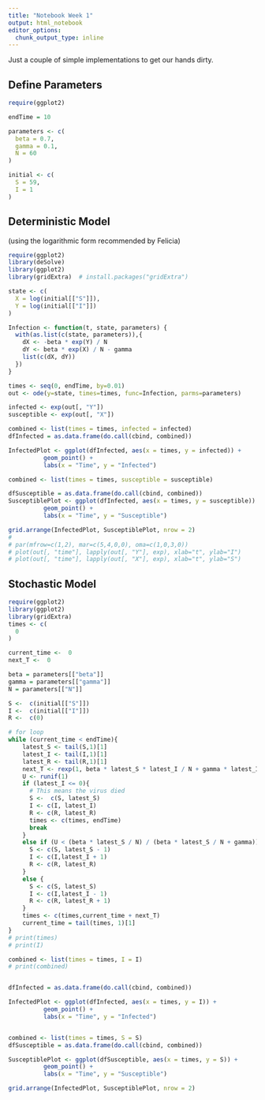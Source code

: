 ```yaml
---
title: "Notebook Week 1"
output: html_notebook
editor_options: 
  chunk_output_type: inline
---
```


Just a couple of simple implementations to get our hands dirty.

## Define Parameters
```r
require(ggplot2)

endTime = 10

parameters <- c(
  beta = 0.7,
  gamma = 0.1,
  N = 60
)

initial <- c(
  S = 59,
  I = 1
)
```

## Deterministic Model

(using the logarithmic form recommended by Felicia)

```r
require(ggplot2)
library(deSolve)
library(ggplot2)
library(gridExtra)  # install.packages("gridExtra")

state <- c(
  X = log(initial[["S"]]),
  Y = log(initial[["I"]])
)

Infection <- function(t, state, parameters) {
  with(as.list(c(state, parameters)),{
    dX <- -beta * exp(Y) / N
    dY <- beta * exp(X) / N - gamma
    list(c(dX, dY))
  })
}

times <- seq(0, endTime, by=0.01)
out <- ode(y=state, times=times, func=Infection, parms=parameters)

infected <- exp(out[, "Y"])
susceptible <- exp(out[, "X"])

combined <- list(times = times, infected = infected)
dfInfected = as.data.frame(do.call(cbind, combined))

InfectedPlot <- ggplot(dfInfected, aes(x = times, y = infected)) +
          geom_point() +
          labs(x = "Time", y = "Infected")

combined <- list(times = times, susceptible = susceptible)

dfSusceptible = as.data.frame(do.call(cbind, combined))
SusceptiblePlot <- ggplot(dfInfected, aes(x = times, y = susceptible)) +
          geom_point() +
          labs(x = "Time", y = "Susceptible")

grid.arrange(InfectedPlot, SusceptiblePlot, nrow = 2)
# 
# par(mfrow=c(1,2), mar=c(5,4,0,0), oma=c(1,0,3,0))
# plot(out[, "time"], lapply(out[, "Y"], exp), xlab="t", ylab="I")
# plot(out[, "time"], lapply(out[, "X"], exp), xlab="t", ylab="S")
```

## Stochastic Model

```r
require(ggplot2)
library(ggplot2)
library(gridExtra)
times <- c(
  0
)

current_time <-  0
next_T <-  0

beta = parameters[["beta"]]
gamma = parameters[["gamma"]]
N = parameters[["N"]]

S <-  c(initial[["S"]])
I <-  c(initial[["I"]])
R <-  c(0)

# for loop
while (current_time < endTime){
    latest_S <- tail(S,1)[1]
    latest_I <- tail(I,1)[1]
    latest_R <- tail(R,1)[1]
    next_T <- rexp(1, beta * latest_S * latest_I / N + gamma * latest_I)
    U <- runif(1)
    if (latest_I <= 0){
      # This means the virus died
      S <-  c(S, latest_S)
      I <- c(I, latest_I)
      R <- c(R, latest_R)
      times <- c(times, endTime)
      break
    }
    else if (U < (beta * latest_S / N) / (beta * latest_S / N + gamma)) {
      S <- c(S, latest_S - 1)
      I <- c(I,latest_I + 1)
      R <- c(R, latest_R)
    }
    else {
      S <- c(S, latest_S)
      I <- c(I,latest_I - 1)
      R <- c(R, latest_R + 1)
    }
    times <- c(times,current_time + next_T)
    current_time = tail(times, 1)[1]
}
# print(times)
# print(I)

combined <- list(times = times, I = I)
# print(combined)


dfInfected = as.data.frame(do.call(cbind, combined))

InfectedPlot <- ggplot(dfInfected, aes(x = times, y = I)) +
          geom_point() +
          labs(x = "Time", y = "Infected")


combined <- list(times = times, S = S)
dfSusceptible = as.data.frame(do.call(cbind, combined))

SusceptiblePlot <- ggplot(dfSusceptible, aes(x = times, y = S)) +
          geom_point() +
          labs(x = "Time", y = "Susceptible")

grid.arrange(InfectedPlot, SusceptiblePlot, nrow = 2)
```
